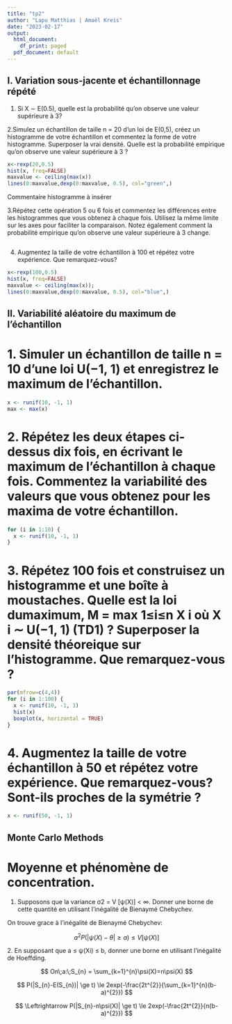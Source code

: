 ```yaml
---
title: "tp2"
author: "Lapu Matthias | Amaël Kreis"
date: "2023-02-17"
output:
  html_document:
    df_print: paged
  pdf_document: default
---
```


## I. Variation sous-jacente et échantillonnage répété

1.  Si X ∼ E(0.5), quelle est la probabilité qu'on observe une valeur supérieure à 3?

2.Simulez un échantillon de taille n = 20 d'un loi de E(0,5), créez un histogramme de votre échantillon et commentez la forme de votre histogramme. Superposer la vrai densité. Quelle est la probabilité empirique qu'on observe une valeur supérieure à 3 ?

```r
x<-rexp(20,0.5)
hist(x, freq=FALSE)
maxvalue <- ceiling(max(x))
lines(0:maxvalue,dexp(0:maxvalue, 0.5), col="green",)
```

Commentaire histogramme à insérer

3.Répétez cette opération 5 ou 6 fois et commentez les différences entre les histogrammes que vous obtenez à chaque fois. Utilisez la même limite sur les axes pour faciliter la comparaison. Notez également comment la probabilité empirique qu'on observe une valeur supérieure à 3 change.

```r

```

4.  Augmentez la taille de votre échantillon à 100 et répétez votre expérience. Que remarquez-vous?

```r
x<-rexp(100,0.5)
hist(x, freq=FALSE)
maxvalue <- ceiling(max(x));
lines(0:maxvalue,dexp(0:maxvalue, 0.5), col="blue",)
```

## II. Variabilité aléatoire du maximum de l'échantillon

# 1. Simuler un échantillon de taille n = 10 d'une loi U(−1, 1) et enregistrez le maximum de l'échantillon.

```r
x <- runif(10, -1, 1)
max <- max(x)
```

# 2. Répétez les deux étapes ci-dessus dix fois, en écrivant le maximum de l'échantillon à chaque fois. Commentez la variabilité des valeurs que vous obtenez pour les maxima de votre échantillon.

```r
for (i in 1:10) {
  x <- runif(10, -1, 1)
}
```

# 3. Répétez 100 fois et construisez un histogramme et une boîte à moustaches. Quelle est la loi dumaximum, M = max 1≤i≤n X i où X i ∼ U(−1, 1) (TD1) ? Superposer la densité théoreique sur l'histogramme. Que remarquez-vous ?

```r
par(mfrow=c(4,4))
for (i in 1:100) {
  x <- runif(10, -1, 1)
  hist(x)
  boxplot(x, horizontal = TRUE)
}
```

# 4. Augmentez la taille de votre échantillon à 50 et répétez votre expérience. Que remarquez-vous? Sont-ils proches de la symétrie ?

```r
x <- runif(50, -1, 1)
```

## Monte Carlo Methods

# Moyenne et phénomène de concentration.

1.  Supposons que la variance σ2 = V [ψ(X)] \< ∞. Donner une borne de cette quantité en utilisant l'inégalité de Bienaymé Chebychev.

On trouve grace à l'inégalité de Bienaymé Chebychev:

$$
a^{2}P(|\psi(X) - \theta| \ge a) \le V[\psi(X)]
$$

2\. En supposant que a ≤ ψ(Xi) ≤ b, donner une borne en utilisant l'inégalité de Hoeffding.

$$
On\;a:\;S_{n} = \sum_{k=1}^{n}\psi(X)=n\psi(X)
$$

$$
P(|S_{n}-E(S_{n})| \ge t) \le 2exp(-\frac{2t^{2}}{\sum_{k=1}^{n}(b-a)^{2}})
$$

$$
\Leftrightarrow 
P(|S_{n}-n\psi(X)| \ge t) \le 2exp(-\frac{2t^{2}}{n(b-a)^{2}})
$$
